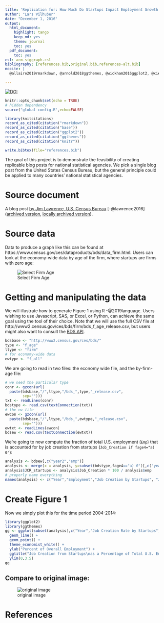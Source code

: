 ```yaml
---
title: 'Replication for: How Much Do Startups Impact Employment Growth in the U.S.?'
author: "Lars Vilhuber"
date: "December 1, 2016"
output:
  html_document:
    highlight: tango
    keep_md: yes
    theme: journal
    toc: yes
  pdf_document:
    toc: yes
csl: acm-siggraph.csl
bibliography: [references.bib,original.bib,references-alt.bib]
nocite: |
  @allaire2019rmarkdown, @arnold2018ggthemes, @wickham2016ggplot2, @xie2019knitr

---
```

[![DOI](https://zenodo.org/badge/DOI/10.5281/zenodo.400356.svg)](https://doi.org/10.5281/zenodo.400356)

```r
knitr::opts_chunk$set(echo = TRUE)
# hidden dependency
source("global-config.R",echo=FALSE)
```
```r
library(knitcitations)
record_as_cited(citation("rmarkdown"))
record_as_cited(citation("base"))
record_as_cited(citation("ggplot2"))
record_as_cited(citation("ggthemes"))
record_as_cited(citation("knitr"))

write.bibtex(file="references.bib")
```
The goal of this project is to demonstrate the feasibility of creating replicable blog posts for national statistical agencies. We pick a single blog post from the United States Census Bureau, but the general principle could be applied to many countries' national statistical agencies.

# Source document
A blog post [by Jim Lawrence, U.S. Census Bureau](http://researchmatters.blogs.census.gov/2016/12/01/how-much-do-startups-impact-employment-growth-in-the-u-s/) [-@lawrence2016] ([archived version](https://web.archive.org/web/20161229210623/http://researchmatters.blogs.census.gov/2016/12/01/how-much-do-startups-impact-employment-growth-in-the-u-s/),  [locally archived version](archive/index.html)).

# Source data
Data to produce a graph like this can be found at https://www.census.gov/ces/dataproducts/bds/data_firm.html. Users can look at the economy-wide data by age of the firm, where startups are firms with zero age:

![Select Firm Age](Selection_316.png)

# Getting and manipulating the data
We will illustrate how to generate Figure 1 using R -@2019language. Users wishing to use Javascript, SAS, or Excel, or Python, can achieve the same goal using the tool of their choice. Note that we will use the full CSV file at http://www2.census.gov/ces/bds/firm/bds_f_age_release.csv, but users might also want to consult the [BDS API](https://www.census.gov/data/developers/data-sets/business-dynamics.html).

```r
bdsbase <- "http://www2.census.gov/ces/bds/"
type <- "f_age"
ltype <- "firm"
# for economy-wide data
ewtype <- "f_all"
```
We are going to read in two files: the economy wide file, and the by-firm-age file:
```r
# we need the particular type 
conr <- gzcon(url(
  paste(bdsbase,"/",ltype,"/bds_",type,"_release.csv",
        sep="")))
txt <- readLines(conr)
bdstype <- read.csv(textConnection(txt))
# the ew file
ewcon <- gzcon(url(
  paste(bdsbase,"/",ltype,"/bds_",ewtype,"_release.csv",
        sep="")))
ewtxt <- readLines(ewcon)
bdsew <- read.csv(textConnection(ewtxt))
```
We're going to now compute the fraction of total U.S. employment (`Emp`) that is accounted for by job creation from startups (`Job_Creation if fage4="a) 0"`):

```r
analysis <- bdsew[,c("year2","emp")]
analysis <- merge(x = analysis, y=subset(bdstype,fage4=="a) 0")[,c("year2","Job_Creation")], by="year2")
analysis$JCR_startups <- analysis$Job_Creation * 100 / analysis$emp
# properly name everything
names(analysis) <- c("Year","Employment","Job Creation by Startups", "Job Creation Rate by Startups")
```

# Create Figure 1

Now we simply plot this for the time period 2004-2014:
```r
library(ggplot2)
library(ggthemes)
gg <- ggplot(subset(analysis[,c("Year","Job Creation Rate by Startups")],Year > 2003),aes(x=Year,y=`Job Creation Rate by Startups`)) +
  geom_line() + 
  geom_point() +
  theme_economist_white() +
  ylab("Percent of Overall Employment") +
  ggtitle("Job Creation from Startups\nas a Percentage of Total U.S. Employment\nFrom2004 to 2014") +
  ylim(0,3.5)
gg
```

## Compare to original image:

![original image](archive/bds1.jpg)

# References

